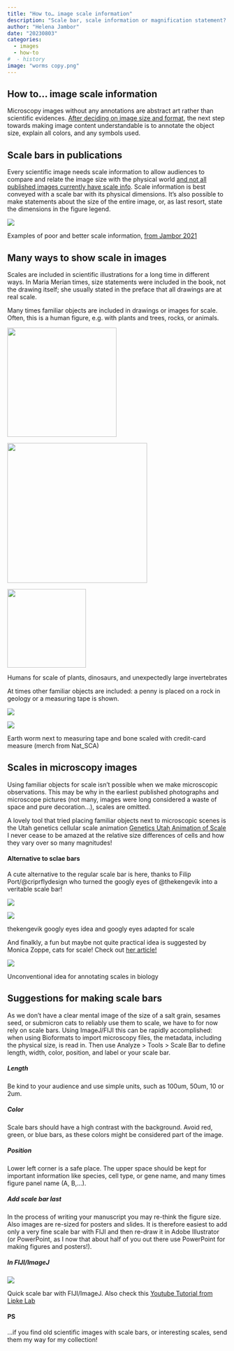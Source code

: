 ```yaml
---
title: "How to… image scale information"
description: "Scale bar, scale information or magnification statement? Communicate the size of your specimen"
author: "Helena Jambor"
date: "20230803"
categories:
  - images
  - how-to
#  - history
image: "worms copy.png"
---
```

## How to… image scale information
Microscopy images without any annotations are abstract art rather than scientific evidences. [After deciding on image size and format](../Image_how_mag/index.qmd), the next step towards making image content understandable is to annotate the object size, explain all colors, and any symbols used.

## Scale bars in publications
Every scientific image needs scale information to allow audiences to compare and relate the image size with the physical world [and not all published images currently have scale info](../Image_numbers/index.qmd). Scale information is best conveyed with a scale bar with its physical dimensions. It’s also possible to make statements about the size of the entire image, or, as last resort, state the dimensions in the figure legend.

::: {#fig-Scales layout-ncol=1}
![](Scale_examples.png)

Examples of poor and better scale information, <a href ="https://journals.plos.org/plosbiology/article?id=10.1371/journal.pbio.3001161">from Jambor 2021</a>
:::

## Many ways to show scale in images
Scales are included in scientific illustrations for a long time in different ways. In Maria Merian times, size statements were included in the book, not the drawing itself; she usually stated in the preface that all drawings are at real scale. 

Many times familiar objects are included in drawings or images for scale. Often, this is a human figure, e.g. with plants and trees, rocks, or animals.   

::: {#fig-humanscale layout-ncol=3}
![](Scale_human.png){width=250}

![](ReDreaw_ipad.jpg){width=320}

![](NICE_scalebar_human-for-scale.PNG){width=180}

Humans for scale of plants, dinosaurs, and unexpectedly large invertebrates
:::

At times other familiar objects are included: a penny is placed on a rock in geology or a measuring tape is shown. 


::: {#fig-familiars layout-nrow=2}
![](worms copy.png)

![](NigelLarkin_Nat_SCA_Scalebar.png)

Earth worm next to measuring tape and bone scaled with credit-card measure (merch from Nat_SCA)
:::

## Scales in microscopy images 
Using familiar objects for scale isn’t possible when we make microscopic observations. This may be why in the earliest published photographs and microscope pictures (not many, images were long considered a waste of space and pure decoration...), scales are omitted. 

A lovely tool that tried placing familiar objects next to microscopic scenes is the Utah genetics cellular scale animation <a href="http://learn.genetics.utah.edu/content/cells/scale/">Genetics Utah Animation of Scale</a> I never cease to be amazed at the relative size differences of cells and how they vary over so many magnitudes! 

#### Alternative to sclae bars 
A cute alternative to the regular scale bar is here, thanks to Filip Port/@criprflydesign who turned the googly eyes of @thekengevik into a veritable scale bar!   

::: {#fig-googly layout-ncol=2}
![](thekengevik_googlyeyes.jpg)

![](Screenshot 2022-11-09 at 10.03.32.png)

thekengevik googly eyes idea and googly eyes adapted for scale
:::

And finalkly, a fun but maybe not quite practical idea is suggested by Monica Zoppe, cats for scale! Check out <a href="http://www.nature.com/nmeth/journal/v14/n7/abs/nmeth.4300.html"> her article!</a>

::: {#fig-cat layout-ncol=1}
![](Zoppe.png)

Unconventional idea for annotating scales in biology
::: 

## Suggestions for making scale bars
As we don’t have a clear mental image of the size of a salt grain, sesames seed, or submicron cats to reliably use them to scale, we have to for now rely on scale bars.
Using ImageJ/FIJI this can be rapidly accomplished: when using Bioformats to import microscopy files, the metadata, including the physical size, is read in. Then use Analyze > Tools > Scale Bar to define length, width, color, position, and label or your scale bar. 

##### Length
Be kind to your audience and use simple units, such as 100um, 50um, 10 or 2um.

##### Color
Scale bars should have a high contrast with the background. Avoid red, green, or blue bars, as these colors might be considered part of the image.

##### Position
Lower left corner is a safe place. The upper space should be kept for important information like species, cell type, or gene name, and many times figure panel name (A, B,…).

##### Add scale bar last
In the process of writing your manuscript you may re-think the figure size. Also images are re-sized for posters and slides. It is therefore easiest to add only a very fine scale bar with FIJI and then re-draw it in Adobe Illustrator (or PowerPoint, as I now that about half of you out there use PowerPoint for making figures and posters!).

##### In FIJI/ImageJ

::: {#fig-fiji layout-ncol=1}
![](FIJI_scalebar_figure_2.png)

Quick scale bar with FIJI/ImageJ. Also check this <a href="https://www.youtube.com/watch?v=UBcipUjwFec&list=PL8jDF_fSen2BxniT30JZ4zzZfQi4AHni9&index=4">Youtube Tutorial from Lipke Lab</a> 
:::

#### PS
...if you find old scientific images with scale bars, or interesting scales, send them my way for my collection!
